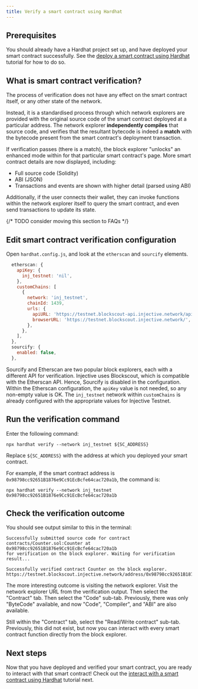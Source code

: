 ```yaml
---
title: Verify a smart contract using Hardhat
---
```


## Prerequisites

You should already have a Hardhat project set up, and have deployed your smart contract successfully.
See the [deploy a smart contract using Hardhat](./deploy-hardhat.md) tutorial for how to do so.

## What is smart contract verification?

The process of verification does not have any effect on the smart contract itself, or any other state of the network.

Instead, it is a standardised process through which network explorers are provided with the original source code of the smart contract deployed at a particular address. The network explorer **independently compiles** that source code, and verifies that the resultant bytecode is indeed a **match** with the bytecode present from the smart contract's deployment transaction.

If verification passes (there is a match), the block explorer "unlocks" an enhanced mode within for that particular smart contract's page.
More smart contract details are now displayed, including:
* Full source code (Solidity)
* ABI (JSON)
* Transactions and events are shown with higher detail (parsed using ABI)

Additionally, if the user connects their wallet, they can invoke functions within the network explorer itself to query the smart contract, and even send transactions to update its state.

{/* TODO consider moving this section to FAQs */}

## Edit smart contract verification configuration

Open `hardhat.config.js`, and look at the `etherscan` and `sourcify` elements.

```js
  etherscan: {
    apiKey: {
      inj_testnet: 'nil',
    },
    customChains: [
      {
        network: 'inj_testnet',
        chainId: 1439,
        urls: {
          apiURL: 'https://testnet.blockscout-api.injective.network/api',
          browserURL: 'https://testnet.blockscout.injective.network/',
        },
      },
    ],
  },
  sourcify: {
    enabled: false,
  },
```

Sourcify and Etherscan are two popular block explorers, each with a different API for verification.
Injective uses Blockscout, which is compatible with the Etherscan API.
Hence, Sourcify is disabled in the configuration.
Within the Etherscan configuration, the `apiKey` value is not needed, so any non-empty value is OK.
The `inj_testnet` network within `customChains` is already configured with the appropriate values for Injective Testnet.

## Run the verification command

Enter the following command:

```shell
npx hardhat verify --network inj_testnet ${SC_ADDRESS}
```

Replace `${SC_ADDRESS}` with the address at which you deployed your smart contract.

For example, if the smart contract address is `0x98798cc92651B1876e9Cc91EcBcfe64cac720a1b`, the command is:

```shell
npx hardhat verify --network inj_testnet 0x98798cc92651B1876e9Cc91EcBcfe64cac720a1b
```

## Check the verification outcome

You should see output similar to this in the terminal:

```text
Successfully submitted source code for contract
contracts/Counter.sol:Counter at 0x98798cc92651B1876e9Cc91EcBcfe64cac720a1b
for verification on the block explorer. Waiting for verification result...

Successfully verified contract Counter on the block explorer.
https://testnet.blockscout.injective.network/address/0x98798cc92651B1876e9Cc91EcBcfe64cac720a1b#code
```

The more interesting outcome is visiting the network explorer.
Visit the network explorer URL from the verification output.
Then select the "Contract" tab.
Then select the "Code" sub-tab.
Previously, there was only "ByteCode" available, and now "Code", "Compiler", and "ABI" are also available.

Still within the "Contract" tab,
select the "Read/Write contract" sub-tab.
Previously, this did not exist,
but now you can interact with every smart contract function directly from the block explorer.

## Next steps

Now that you have deployed and verified your smart contract, you are ready to interact with that smart contract!
Check out the [interact with a smart contract using Hardhat](./interact-hardhat.md) tutorial next.
